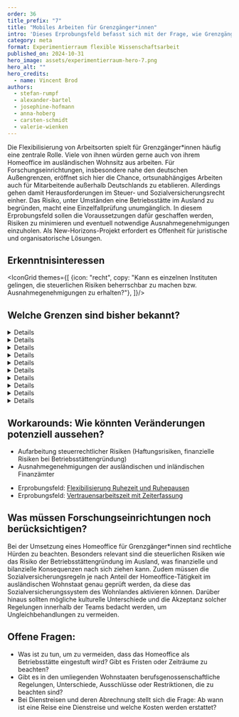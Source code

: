 ```yaml
---
order: 36
title_prefix: "7"
title: "Mobiles Arbeiten für Grenzgänger*innen"
intro: 'Dieses Erprobungsfeld befasst sich mit der Frage, wie Grenzgänger*innen die Arbeit im Homeoffice von ihrem Wohnsitz im Ausland aus ermöglicht werden kann. Dabei stehen insbesondere steuerrechtliche und sozialversicherungsrechtliche Herausforderungen im Vordergrund, die einer Einzelfallprüfung bedürfen.'
category: meta
format: Experimentierraum flexible Wissenschaftsarbeit
published_on: 2024-10-31
hero_image: assets/experimentierraum-hero-7.png
hero_alt: ""
hero_credits:
  - name: Vincent Brod
authors:
  - stefan-rumpf
  - alexander-bartel
  - josephine-hofmann
  - anna-hoberg
  - carsten-schmidt
  - valerie-wienken
---
```


<Leadin>Die Flexibilisierung</Leadin> von Arbeitsorten spielt für Grenzgänger*innen häufig eine zentrale Rolle. Viele von ihnen würden gerne auch von ihrem Homeoffice im ausländischen Wohnsitz aus arbeiten. Für Forschungseinrichtungen, insbesondere nahe den deutschen Außengrenzen, eröffnet sich hier die Chance, ortsunabhängiges Arbeiten auch für Mitarbeitende außerhalb Deutschlands zu etablieren. Allerdings gehen damit Herausforderungen im Steuer- und Sozialversicherungsrecht einher. Das Risiko, unter Umständen eine Betriebsstätte im Ausland zu begründen, macht eine Einzelfallprüfung unumgänglich. In diesem Erprobungsfeld sollen die Voraussetzungen dafür geschaffen werden, Risiken zu minimieren und eventuell notwendige Ausnahmegenehmigungen einzuholen. Als New-Horizons-Projekt erfordert es Offenheit für juristische und organisatorische Lösungen.

## Erkenntnisinteressen

<IconGrid themes={[
  {icon: "recht", copy: "Kann es einzelnen Instituten gelingen, die steuerlichen Risiken beherrschbar zu machen bzw. Ausnahmegenehmigungen zu erhalten?"},
]}/>

<IconTile to="/experimentierraum-flexible-wissenschaftsarbeit#ortsflexible-arbeitsmoglichkeiten" eyebrow="Zuordnung im Experimentierraum" body="New Horizons — Ortsflexible und attraktive Arbeitsmöglichkeiten (OaA)" icon="place"/>

## Welche Grenzen sind bisher bekannt?

<DetailsGroup>
<Details summary="Arbeitsrechtliche Grenzen">

- Nicht bekannt

</Details>
<Details summary="Technische Grenzen">

- Grundsätzlich gilt die europäische Datenschutzgrundverordnung (DSGVO), dennoch gibt es in den verschiedenen Ländern Unterschiede beim Umgang mit Daten.
- Regelung von Zusatzkosten, z. B. Mobilfunkkosten im Ausland oder Kosten beim Austausch von defekten Endgeräten

</Details>
<Details summary="Prozessuale Grenzen">

- Richtlinie „Arbeiten im Ausland“ zusätzlich zur (Gesamt-)Betriebsvereinbarung mobile Arbeit oder ergänzt um Zusatzregelungen (bestehende Organisationsanwendungen, IT-Anwendungen etc.) erforderlich: Ein klarer, verbindlicher Rahmen für die Organisation ist wichtig, da das eventuelle Überschreiten rechtlicher Grenzen (Steuern, Sozialversicherung) Haftungsrisiken für Arbeitgeber birgt.
- Potenzielle Einschränkungen für bestimmte sehr verantwortungsvolle Positionen auf Managementebene
- Aufwand/Ressourcen in der HR-Abteilung der jeweiligen Forschungseinrichtung oder Zentraladministration, da Vorprüfungen erforderlich sind und administrative Pflichten erfüllt werden müssen (A1-Bescheinigung, EU-Meldepflichten)

</Details>
<Details summary="Führungs- und teambezogene Grenzen">

- Eine Abstimmung der entsprechenden räumlichen Abwesenheiten im Gesamtteam ist erforderlich, um Aufgaben vor Ort zu bewältigen.
- Umgang mit (vermeintlichen) Gerechtigkeitsproblemen
- Umgang mit möglicherweise auftretenden kunden- und partnerseitigen Irritationen

</Details>
<Details summary="Kulturelle Grenzen">

- Unverständnis, dass nach den umfassenden Freiheiten durch die Corona-Auflagen die Homeoffice-Möglichkeiten in ausländischen Wohnstaaten durch die Vorgaben des weiter geltenden deutschen Sozialversicherungsrechts wieder eingeschränkt sind
- Trotzdem ist eine geduldete Praxis festzustellen.
- Gleichberechtigungsdebatten

</Details>
<Details summary="Steuerrechtliche Grenzen">

- Lohnsteuerrecht
- Gefahr der Begründung einer Betriebsstätte im Ausland. Deshalb ist immer eine Einzelfallprüfung erforderlich: Hat das Homeoffice im ausländischen Wohnstaat Auswirkungen auf den Aufwand in Personalabteilungen und auf Personen, die steuerrechtliche Belange verantworten?

</Details>
<Details summary="Sozialversicherungsrechtliche Grenzen">

- Grenzüberschreitende Tätigkeiten in Telearbeit unterliegen grundsätzlich der Sozialversicherung des Mitgliedstaates der EU, in dem sich die Person und der dazugehörige PC/Laptop befinden.
- Ausnahmen bestehen für sog. Entsendungen (inkl. Workation) und die regelmäßige Beschäftigung in zwei oder mehr Mitgliedstaaten.
- Arbeitet ein*e Grenzgänger*in regelmäßig 25 Prozent oder mehr von ihrem*seinem Wohnsitz aus (klassisches Homeoffice), unterliegt die gesamte Tätigkeit grundsätzlich der Sozialversicherung des Wohnmitgliedstaats. Bei weniger als 25 Prozent Homeoffice unterliegt die Person der Sozialversicherung des Mitgliedstaats, in dem der Arbeitgeber seinen Sitz hat.
- Ab dem 1. Juli 2023 kann aufgrund einer Rahmenvereinbarung einiger Mitgliedstaaten der EU auf Antrag auch das Recht des Mitgliedstaats, in dem der Arbeitgeber seinen Sitz hat, für anwendbar erklärt werden, wenn Grenzgänger*innen bis unter 50 Prozent im Homeoffice arbeiten. Konkret bedeutet das bis 24,99 Prozent: Mitarbeitende müssen einen Antrag auf Feststellung des anzuwendenden Sozialversicherungsrechts bei der zuständigen Behörde im Wohnsitzstaat stellen. Bei einer multilateralen Rahmenvereinbarung (25 bis 49,99 Prozent) muss die Antragstellung über den Arbeitgeber erfolgen.

</Details>

<Details summary="Tarifvertragliche Grenzen">

- Nicht bekannt

</Details>

<Details summary="Gesundheitliche Grenzen">

- Nicht bekannt

</Details>

<Details summary="Sonstige Grenzen">

- Gefahr der Gründung einer ausländischen Betriebsstätte mit der Konsequenz einer potenziellen Bilanzierungspflicht

</Details>
</DetailsGroup>

## Workarounds: Wie könnten Veränderungen potenziell aussehen?

- Aufarbeitung steuerrechtlicher Risiken (Haftungsrisiken, finanzielle Risiken bei Betriebsstättengründung)
- Ausnahmegenehmigungen der ausländischen und inländischen Finanzämter

<Callout title="Zu welchen anderen Erprobungsfeldern besteht ein enger Bezug?">

- Erprobungsfeld: [Flexibilisierung Ruhezeit und Ruhepausen](/flexibilisierung-ruhepausen-ruhezeiten/)
- Erprobungsfeld: [Vertrauensarbeitszeit mit Zeiterfassung](/vertrauensarbeitszeit-mit-zeiterfassung/)

</Callout>

## Was müssen Forschungseinrichtungen noch berücksichtigen?

Bei der Umsetzung eines Homeoffice für Grenzgänger*innen sind rechtliche Hürden zu beachten. Besonders relevant sind die steuerlichen Risiken wie das Risiko der Betriebsstättengründung im Ausland, was finanzielle und bilanzielle Konsequenzen nach sich ziehen kann. Zudem müssen die Sozialversicherungsregeln je nach Anteil der Homeoffice-Tätigkeit im ausländischen Wohnstaat genau geprüft werden, da diese das Sozialversicherungssystem des Wohnlandes aktivieren können. Darüber hinaus sollten mögliche kulturelle Unterschiede und die Akzeptanz solcher Regelungen innerhalb der Teams bedacht werden, um Ungleichbehandlungen zu vermeiden.

## Offene Fragen:

- Was ist zu tun, um zu vermeiden, dass das Homeoffice als Betriebsstätte eingestuft wird? Gibt es Fristen oder Zeiträume zu beachten?
- Gibt es in den umliegenden Wohnstaaten berufsgenossenschaftliche Regelungen, Unterschiede, Ausschlüsse oder Restriktionen, die zu beachten sind?
- Bei Dienstreisen und deren Abrechnung stellt sich die Frage: Ab wann ist eine Reise eine Dienstreise und welche Kosten werden erstattet?

<File file="2024-08-27_Machbarkeitsstudie_Experimentierraum_Webversion-1.pdf" title="Vollständigen Ergebnisbericht herunterladen"/>

[^1]: Deutsches Sozialversicherungsrecht muss dabei anwendbar sein. Den Rahmen dafür liefert die EG VO 883/2004 sowie das neu geschaffene multilaterale Rahmenübereinkommen. Quelle dazu: https://www.bmas.de/SharedDocs/Downloads/DE/Internationales/info-home-office-grenzgaenger.pdf?__blob=publicationFile&v=11

